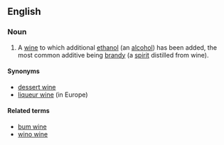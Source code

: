 ==English==
===Noun===
{{wikipedia}}
{{en-noun|sg=[[fortified]] [[wine]]}}
# A [[wine]] to which additional [[ethanol]] (an [[alcohol]]) has been added, the most common additive being [[brandy]] (a [[spirit]] distilled from wine).

====Synonyms====
*[[dessert wine]]
*[[liqueur wine]] (in Europe)

====Related terms====
*[[bum wine]]
*[[wino wine]]
